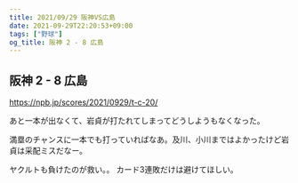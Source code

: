 ```yaml
---
title: 2021/09/29 阪神VS広島
date: 2021-09-29T22:20:53+09:00
tags: ["野球"]
og_title: 阪神 2 - 8 広島
---
```


## 阪神 2 - 8 広島

https://npb.jp/scores/2021/0929/t-c-20/


あと一本が出なくて、岩貞が打たれてしまってどうしようもなくなった。

満塁のチャンスに一本でも打っていればなあ。及川、小川まではよかったけど岩貞は采配ミスだなー。

ヤクルトも負けたのが救い。。 カード3連敗だけは避けてほしい。